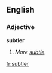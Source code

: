 ==English==

===Adjective===
'''subtler'''

# {{obsolete}} {{comparative of|[[subtle]]}}  ''More [[subtle]].''

[[fr:subtler]]